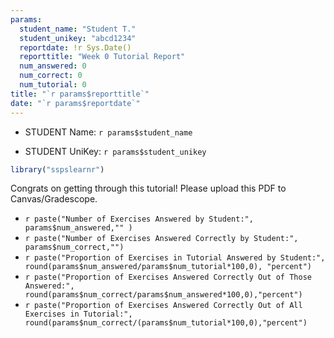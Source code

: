 ```yaml
---
params:
  student_name: "Student T."
  student_unikey: "abcd1234"
  reportdate: !r Sys.Date()
  reporttitle: "Week 0 Tutorial Report"
  num_answered: 0
  num_correct: 0
  num_tutorial: 0
title: "`r params$reporttitle`"
date: "`r params$reportdate`"
---
```


* STUDENT Name: `r params$student_name`

* STUDENT UniKey: `r params$student_unikey`

```r
library("sspslearnr")
```

Congrats on getting through this tutorial! Please upload this PDF to Canvas/Gradescope. 


- `r paste("Number of Exercises Answered by Student:", params$num_answered,"" )`
- `r paste("Number of Exercises Answered Correctly by Student:", params$num_correct,"")`
- `r paste("Proportion of Exercises in Tutorial Answered by Student:", round(params$num_answered/params$num_tutorial*100,0), "percent")`
- `r paste("Proportion of Exercises Answered Correctly Out of Those Answered:", round(params$num_correct/params$num_answered*100,0),"percent")`
- `r paste("Proportion of Exercises Answered Correctly Out of All Exercises in Tutorial:", round(params$num_correct/(params$num_tutorial*100,0),"percent")`
